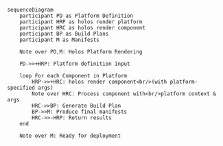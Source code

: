 ```mermaid
sequenceDiagram
    participant PD as Platform Definition
    participant HRP as holos render platform
    participant HRC as holos render component
    participant BP as Build Plans
    participant M as Manifests

    Note over PD,M: Holos Platform Rendering
    
    PD->>+HRP: Platform definition input
    
    loop For each Component in Platform
        HRP->>+HRC: holos render component<br/>(with platform-specified args)
        Note over HRC: Process component with<br/>platform context & args
        HRC->>BP: Generate Build Plan
        BP->>M: Produce final manifests
        HRC->>-HRP: Return results
    end
    
    Note over M: Ready for deployment
```
